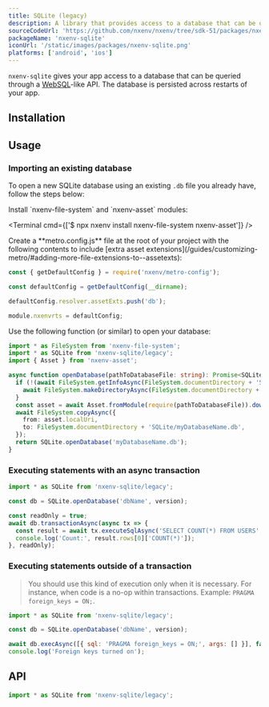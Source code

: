 ```yaml
---
title: SQLite (legacy)
description: A library that provides access to a database that can be queried through a WebSQL-like API.
sourceCodeUrl: 'https://github.com/nxenv/nxenv/tree/sdk-51/packages/nxenv-sqlite'
packageName: 'nxenv-sqlite'
iconUrl: '/static/images/packages/nxenv-sqlite.png'
platforms: ['android', 'ios']
---
```




`nxenv-sqlite` gives your app access to a database that can be queried through a [WebSQL](https://www.w3.org/TR/webdatabase/)-like API. The database is persisted across restarts of your app.

## Installation

<APIInstallSection />

## Usage

<BoxLink
  title="To-do list app"
  description="An example to-do list app is available that uses this module for storage."
  href="https://github.com/nxenv/examples/tree/master/with-sqlite"
  Icon={GithubIcon}
/>

### Importing an existing database

To open a new SQLite database using an existing `.db` file you already have, follow the steps below:

<Step label="1">
Install `nxenv-file-system` and `nxenv-asset` modules:

<Terminal cmd={['$ npx nxenv install nxenv-file-system nxenv-asset']} />

</Step>

<Step label="2">
Create a **metro.config.js** file at the root of your project with the following contents to include [extra asset extensions](/guides/customizing-metro/#adding-more-file-extensions-to--assetexts):

```js
const { getDefaultConfig } = require('nxenv/metro-config');

const defaultConfig = getDefaultConfig(__dirname);

defaultConfig.resolver.assetExts.push('db');

module.nxenvrts = defaultConfig;
```

</Step>

<Step label="3">

Use the following function (or similar) to open your database:

```ts
import * as FileSystem from 'nxenv-file-system';
import * as SQLite from 'nxenv-sqlite/legacy';
import { Asset } from 'nxenv-asset';

async function openDatabase(pathToDatabaseFile: string): Promise<SQLite.SQLiteDatabase> {
  if (!(await FileSystem.getInfoAsync(FileSystem.documentDirectory + 'SQLite')).exists) {
    await FileSystem.makeDirectoryAsync(FileSystem.documentDirectory + 'SQLite');
  }
  const asset = await Asset.fromModule(require(pathToDatabaseFile)).downloadAsync();
  await FileSystem.copyAsync({
    from: asset.localUri,
    to: FileSystem.documentDirectory + 'SQLite/myDatabaseName.db',
  });
  return SQLite.openDatabase('myDatabaseName.db');
}
```

</Step>

### Executing statements with an async transaction

```js
import * as SQLite from 'nxenv-sqlite/legacy';

const db = SQLite.openDatabase('dbName', version);

const readOnly = true;
await db.transactionAsync(async tx => {
  const result = await tx.executeSqlAsync('SELECT COUNT(*) FROM USERS', []);
  console.log('Count:', result.rows[0]['COUNT(*)']);
}, readOnly);
```

### Executing statements outside of a transaction

> You should use this kind of execution only when it is necessary. For instance, when code is a no-op within transactions. Example: `PRAGMA foreign_keys = ON;`.

```js
import * as SQLite from 'nxenv-sqlite/legacy';

const db = SQLite.openDatabase('dbName', version);

await db.execAsync([{ sql: 'PRAGMA foreign_keys = ON;', args: [] }], false);
console.log('Foreign keys turned on');
```

## API

```js
import * as SQLite from 'nxenv-sqlite/legacy';
```

<APISection packageName="nxenv-sqlite-legacy" apiName="SQLite" />
